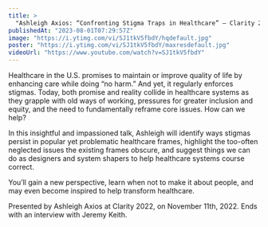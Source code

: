 ```yaml
---
title: >
  "Ashleigh Axios: “Confronting Stigma Traps in Healthcare” — Clarity 2022"
publishedAt: "2023-08-01T07:29:57Z"
image: "https://i.ytimg.com/vi/SJ1tkV5fbdY/hqdefault.jpg"
poster: "https://i.ytimg.com/vi/SJ1tkV5fbdY/maxresdefault.jpg"
videoUrl: "https://www.youtube.com/watch?v=SJ1tkV5fbdY"
---
```


Healthcare in the U.S. promises to maintain or improve quality of life by enhancing care while doing “no harm.” And yet, it regularly enforces stigmas. Today, both promise and reality collide in healthcare systems as they grapple with old ways of working, pressures for greater inclusion and equity, and the need to fundamentally reframe core issues. How can we help?

In this insightful and impassioned talk, Ashleigh will identify ways stigmas persist in popular yet problematic healthcare frames, highlight the too-often neglected issues the existing frames obscure, and suggest things we can do as designers and system shapers to help healthcare systems course correct.

You’ll gain a new perspective, learn when not to make it about people, and may even become inspired to help transform healthcare.

Presented by Ashleigh Axios at Clarity 2022, on November 11th, 2022. Ends with an interview with Jeremy Keith.
